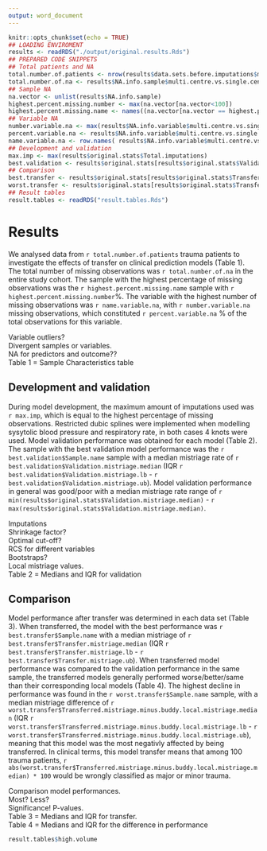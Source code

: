 ---
output: word_document
---

```{r setup, include=FALSE}
knitr::opts_chunk$set(echo = TRUE)
## LOADING ENVIROMENT
results <- readRDS("./output/original.results.Rds")
## PREPARED CODE SNIPPETS
## Total patients and NA
total.number.of.patients <- nrow(results$data.sets.before.imputations$multi.centre.vs.single.centre$multi.centre)
total.number.of.na <- results$NA.info.sample$multi.centre.vs.single.centre$multi.centre$total.number.of.na
## Sample NA
na.vector <- unlist(results$NA.info.sample)
highest.percent.missing.number <- max(na.vector[na.vector<100])
highest.percent.missing.name <- names((na.vector[na.vector == highest.percent.missing.number]))
## Variable NA
number.variable.na <- max(results$NA.info.variable$multi.centre.vs.single.centre$multi.centre$number.of.na)
percent.variable.na <- results$NA.info.variable$multi.centre.vs.single.centre$multi.centre$percentage[results$NA.info.variable$multi.centre.vs.single.centre$multi.centre$number.of.na == number.variable.na]
name.variable.na <- row.names( results$NA.info.variable$multi.centre.vs.single.centre$multi.centre[results$NA.info.variable$multi.centre.vs.single.centre$multi.centre$number.of.na == number.variable.na,] )
## Development and validation
max.imp <- max(results$original.stats$Total.imputations)
best.validation <- results$original.stats[results$original.stats$Validation.mistriage.median == min(results$original.stats$Validation.mistriage.median),]
## Comparison
best.transfer <- results$original.stats[results$original.stats$Transfer.mistriage.median == min(results$original.stats$Transfer.mistriage.median),]
worst.transfer <- results$original.stats[results$original.stats$Transferred.mistriage.minus.buddy.local.mistriage.median == min(min(results$original.stats$Transferred.mistriage.minus.buddy.local.mistriage.median)),]
## Result tables
result.tables <- readRDS("result.tables.Rds")

```


# Results
We analysed data from `r total.number.of.patients ` trauma patients to investigate the effects of transfer on clinical prediction models (Table 1). The total number of missing observations was `r total.number.of.na ` in the entire study cohort. The sample with the highest percentage of missing observations was the `r highest.percent.missing.name ` sample with `r highest.percent.missing.number `%. The variable with the highest number of missing observations was `r name.variable.na `, with `r number.variable.na ` missing observations, which constituted `r percent.variable.na ` % of the total observations for this variable.

Variable outliers?  
Divergent samples or variables.  
NA for predictors and outcome??  
Table 1 = Sample Characteristics table  

## Development and validation
During model development, the maximum amount of imputations used was `r max.imp`, which is equal to the highest percentage of missing observations. Restricted dubic splines were implemented when modelling sysytolic blood pressure and respiratory rate, in both cases 4 knots were used. Model validation performance was obtained for each model (Table 2).
The sample with the best validation model performance was the `r best.validation$Sample.name` sample with a median mistriage rate of `r best.validation$Validation.mistriage.median` (IQR `r best.validation$Validation.mistriage.lb` - `r best.validation$Validation.mistriage.ub`). Model validation performance in general was good/poor with a median mistriage rate range of `r min(results$original.stats$Validation.mistriage.median)` - `r max(results$original.stats$Validation.mistriage.median)`. 

Imputations  
Shrinkage factor?  
Optimal cut-off?  
RCS for different variables  
Bootstraps?  
Local mistriage values.  
Table 2 = Medians and IQR for validation  

## Comparison
Model performance after transfer was determined in each data set (Table 3). When transferred, the model with the best performance was `r best.transfer$Sample.name` with a median mistriage of `r best.transfer$Transfer.mistriage.median` (IQR `r best.transfer$Transfer.mistriage.lb` - `r best.transfer$Transfer.mistriage.ub`). When transferred model performance was compared to the validation performance in the same sample, the transferred models generally performed worse/better/same than their corresponding local models (Table 4). The highest decline in performance was found in the `r worst.transfer$Sample.name` sample, with a median mistriage difference of `r worst.transfer$Transferred.mistriage.minus.buddy.local.mistriage.median` (IQR `r worst.transfer$Transferred.mistriage.minus.buddy.local.mistriage.lb` - `r worst.transfer$Transferred.mistriage.minus.buddy.local.mistriage.ub`), meaning that this model was the most negativly affected by being transferred. In clinical terms, this model transfer means that among 100 trauma patients, `r abs(worst.transfer$Transferred.mistriage.minus.buddy.local.mistriage.median) * 100` would be wrongly classified as major or minor trauma.

Comparison model performances.  
Most? Less?   
Significance! P-values.  
Table 3 = Medians and IQR for transfer.  
Table 4 = Medians and IQR for the difference in performance

```{r, echo = FALSE, results = "asis"} 
result.tables$high.volume
```







